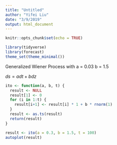 ```yaml
---
title: "Untitled"
author: "Yifei Liu"
date: "3/9/2019"
output: html_document
---
```


```r
knitr::opts_chunk$set(echo = TRUE)
```

```r
library(tidyverse)
library(forecast)
theme_set(theme_minimal())
```

Generalized Wiener Process with a = 0.03 b = 1.5

$ds = a dt + b dz$

```r


ito <- function(a, b, t) {
  result <- NULL
  result[1] <- 0
  for (i in 1:t) {
    result[i+1] <- result[i] * 1 + b * rnorm(1)
  }
  result <- as.ts(result)
  return(result)
}

result <- ito(a = 0.3, b = 1.5, t = 100)
autoplot(result)

```







